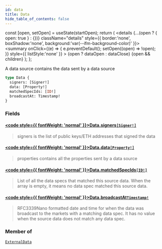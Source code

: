 ```yaml
---
id: data
title: Data
hide_table_of_contents: false
---
```







  const [open, setOpen] = useState(startOpen);
  return (
    <details {...(open ? { open: true } : {})} className="details" style={{ border:'none', boxShadow:'none', background:'var(--ifm-background-color)' }}>
      <summary
        onClick={(e) => {
          e.preventDefault();
          setOpen((open) => !open);
        }}
        style={{ listStyle:'none' }}
      >
      {open ? dataOpen : dataClose}
      </summary>
      {open && children}
    </details>
  );
};




A data source contains the data sent by a data source


```graphql
type Data {
  signers: [Signer!]
  data: [Property!]
  matchedSpecIds: [ID!]
  broadcastAt: Timestamp!
}
```


### Fields

#### [<code style={{ fontWeight: 'normal' }}>Data.<b>signers</b></code>](#)<Bullet />[`[Signer!]`](/testnet/api/graphql/objects/signer) <Badge class="secondary" text="list"/> <Badge class="secondary" text="object"/>
> signers is the list of public keys/ETH addresses that signed the data
> 

#### [<code style={{ fontWeight: 'normal' }}>Data.<b>data</b></code>](#)<Bullet />[`[Property!]`](/testnet/api/graphql/objects/property) <Badge class="secondary" text="list"/> <Badge class="secondary" text="object"/>
> properties contains all the properties sent by a data source
> 

#### [<code style={{ fontWeight: 'normal' }}>Data.<b>matchedSpecIds</b></code>](#)<Bullet />[`[ID!]`](/testnet/api/graphql/scalars/id) <Badge class="secondary" text="list"/> <Badge class="secondary" text="scalar"/>
> List of all the data specs that matched this source data.
> When the array is empty, it means no data spec matched this source data.
> 

#### [<code style={{ fontWeight: 'normal' }}>Data.<b>broadcastAt</b></code>](#)<Bullet />[`Timestamp!`](/testnet/api/graphql/scalars/timestamp) <Badge class="secondary" text="non-null"/> <Badge class="secondary" text="scalar"/>
> RFC3339Nano formatted date and time for when the data was broadcast to the markets
> with a matching data spec.
> It has no value when the source data does not match any data spec.
> 



### Member of

[`ExternalData`](/testnet/api/graphql/objects/external-data)  <Badge class="secondary" text="object"/>

